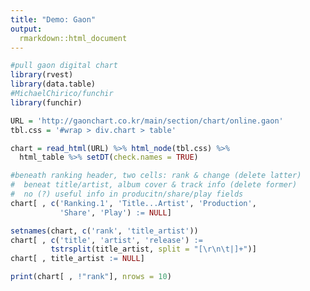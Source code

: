 ```yaml
---
title: "Demo: Gaon"
output: 
  rmarkdown::html_document
---
```



```r
#pull gaon digital chart
library(rvest)
library(data.table)
#MichaelChirico/funchir
library(funchir)
```

```r
URL = 'http://gaonchart.co.kr/main/section/chart/online.gaon'
tbl.css = '#wrap > div.chart > table'

chart = read_html(URL) %>% html_node(tbl.css) %>%
  html_table %>% setDT(check.names = TRUE)

#beneath ranking header, two cells: rank & change (delete latter)
#  beneat title/artist, album cover & track info (delete former)
#  no (?) useful info in producitn/share/play fields
chart[ , c('Ranking.1', 'Title...Artist', 'Production',
           'Share', 'Play') := NULL]

setnames(chart, c('rank', 'title_artist'))
chart[ , c('title', 'artist', 'release') := 
         tstrsplit(title_artist, split = "[\r\n\t|]+")]
chart[ , title_artist := NULL]
```

```r
print(chart[ , !"rank"], nrows = 10)
```

